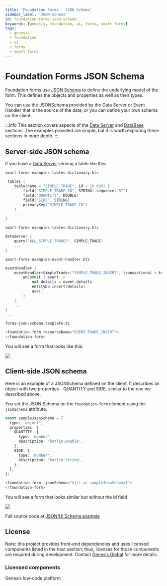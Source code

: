 ---
title: 'Foundation Forms - JSON Schema'
sidebar_label: 'JSON Schema'
id: foundation-forms-json-schema
keywords: [genesis, foundation, ui, forms, smart forms]
tags:
  - genesis
  - foundation
  - ui
  - forms
  - smart forms
---

# Foundation Forms JSON Schema

Foundation forms use [JSON Schema](https://json-schema.org/understanding-json-schema/about) to define the underlying model of the form. This defines the objects and properties as well as their types.

You can use the JSONSchema provided by the Data Server or Event Handler that is the source of the data, or you can define your own schema on the client.

:::info
This section covers aspects of the [Data Server](/server/data-server/basics/) and [DataBase](/database/) sections.
The examples provided are simple, but it is worth exploring these sections in more depth.
:::

## Server-side JSON schema

If you have a [Data Server](/server/data-server/basics/) serving a table like this:

`smart-forms-examples-tables-dictionary.kts`
```kts
 tables {
    table(name = "SIMPLE_TRADE", id = 10_000) {
        field("SIMPLE_TRADE_ID", STRING).sequence("ST")
        field("QUANTITY", DOUBLE)
        field("SIDE", STRING)
        primaryKey("SIMPLE_TRADE_ID")
    }
    ...
}
```

`smart-forms-examples-tables-dictionary.kts`
```kts
dataServer {
    query("ALL_SIMPLE_TRADES", SIMPLE_TRADE)
    ...
}
```

`smart-forms-examples-event-handler.kts`
```kts
eventHandler {
    eventHandler<SimpleTrade>("SIMPLE_TRADE_INSERT", transactional = true) {
        onCommit { event ->
            val details = event.details
            entityDb.insert(details)
            ack()
        }
    }
    ...
}
...
```

`forms-json-schema.template.ts`
```ts
<foundation-form resourceName="EVENT_TRADE_INSERT">
</foundation-form>
```

You will see a form that looks like this:

![](/img/smart-forms/simple-trade-json-schema.png)


## Client-side JSON schema
Here is an example of a JSONSchema defined on the client. It describes an object with two properties - QUANTITY and SIDE, similar to the one we described above.

You set the JSON Schema on the `foundation-form` element using the `jsonSchema` attribute.

```ts
const sampleJsonSchema = {
  type: 'object',
  properties: {
    QUANTITY: {
      type: 'number',
      description: 'kotlin.Double',
    },
    SIDE: {
      type: 'number',
      description: 'kotlin.String',
    },
  },
};
```

```ts
<foundation-form :jsonSchema="${() => sampleJsonSchema}">
</foundation-form>
```

You will see a form that looks similar but without the id field

![](/img/smart-forms/simple-trade-client-side-json-schema.png)

Full source code at [JSON/UI Schema example](https://github.com/genesiscommunitysuccess/form-examples/tree/main/client/src/routes/forms-json-schema)

## License

Note: this project provides front-end dependencies and uses licensed components listed in the next section; thus, licenses for those components are required during development. Contact [Genesis Global](https://genesis.global/contact-us/) for more details.

### Licensed components
Genesis low-code platform
